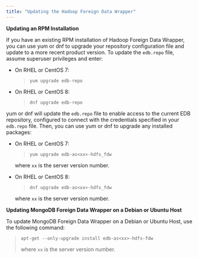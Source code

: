 ```yaml
---
title: "Updating the Hadoop Foreign Data Wrapper"
---
```


<div id="updating_the_hadoop_data_adapter" class="registered_link"></div>


**Updating an RPM Installation**

If you have an existing RPM installation of Hadoop Foreign Data Wrapper, you can use yum or dnf to upgrade your repository configuration file and update to a more recent product version. To update the `edb.repo` file, assume superuser privileges and enter:

-   On RHEL or CentOS 7:

    > `yum upgrade edb-repo`

-   On RHEL or CentOS 8:

    > `dnf upgrade edb-repo`

yum or dnf will update the `edb.repo` file to enable access to the current EDB repository, configured to connect with the credentials specified in your `edb.repo` file. Then, you can use yum or dnf to upgrade any installed packages:

-   On RHEL or CentOS 7:

    > `yum upgrade edb-as<xx>-hdfs_fdw`

    where `xx` is the server version number.

-   On RHEL or CentOS 8:

    > `dnf upgrade edb-as<xx>-hdfs_fdw`

    where `xx` is the server version number.

**Updating MongoDB Foreign Data Wrapper on a Debian or Ubuntu Host**

To update MongoDB Foreign Data Wrapper on a Debian or Ubuntu Host, use the following command:

> `apt-get --only-upgrade install edb-as<xx>-hdfs-fdw`
>
> where `xx` is the server version number.
